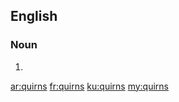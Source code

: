 ==English==

===Noun===
{{head|en|noun plural form}}

# {{plural of|quirn|lang=en}}

[[ar:quirns]]
[[fr:quirns]]
[[ku:quirns]]
[[my:quirns]]